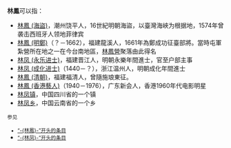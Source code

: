 '''林鳳'''可以指：
* [[林鳳_(海盜)|林鳳 (海盜)]]，潮州饶平人，16世紀明朝海盜，以臺灣海峽为根据地，1574年曾袭击西班牙人领地菲律宾
* [[林鳳_(明鄭)|林鳳 (明鄭)]]（？－1662），福建龍溪人，1661年為鄭成功征臺部將。當時屯軍紮營所在地之一在今台南地區，[[林鳳營|林鳳營]]聚落由此得名
* [[林凤_(永乐进士)|林凤 (永乐进士)]]，福建晋江人，明朝永樂年間進士，官至户部主事
* [[林凤_(成化进士)|林凤 (成化进士)]]（1440－？），浙江温州人，明朝成化年間進士
* [[林鳳_(清朝)|林鳳 (清朝)]]，福建福清人，曾隨施琅東征。
* [[林鳳_(香港藝人)|林鳳 (香港藝人)]]（1940－1976），广东新会人，香港1960年代电影明星
* [[林凤镇|林凤镇]]，中国四川省的一个镇
* [[林凤乡|林凤乡]]，中国云南省的一个乡
;<small>参见
*[[Special:PrefixIndex/林鳳|“-{林鳳}-”开头的条目]]
*[[Special:PrefixIndex/林凤|“-{林凤}-”开头的条目]]</small>
{{Disambig|Cat=二字消歧义}}